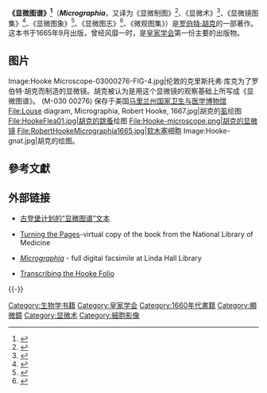 {{Infobox Book 
|name          = 顯微圖譜<br />Micrographia
|title_orig    = {{lang|en|Micrographia: or, Some physiological descriptions of minute bodies made by magnifying glasses}}
|translator    = 
|image         = [[File:Micrographia_title_page.gif|150px]]
|image_caption = 《显微图谱》扉页
|author        = [[羅伯特·虎克|羅伯特·虎克]]
|illustrator   = 
|cover_artist  = 
|country       = [[倫敦|倫敦]]
|language      = [[英语|英语]]
|series        = 
|subject       = [[顯微鏡學|顯微鏡學]]、[[自然史|自然史]]
|genre         = 
|publisher     = J. Martyn and J. Allestry
|release_date  = 1665年
|media_type    = 
|pages         = 
|isbn          = 
|preceded_by   = 
|followed_by   = 
}}

'''《显微图谱》<ref>{{cite book |author1=黄梦平 |title=科学技术革命与经济社会发展 |date=1984 |publisher=福建科学技术出版社 |page=106 |url=https://books.google.com/books?id=aW86AAAAMAAJ |accessdate=2018-12-09 |language=zh |archive-date=2019-08-11 |archive-url=https://web.archive.org/web/20190811122711/https://books.google.com/books?id=aW86AAAAMAAJ |dead-url=no }}</ref>'''（'''''Micrographia'''''，又译为《显微制图》<ref>{{cite book |author1=Edward Steinberg |title=The vines of San Lorenzo |date=2012 |publisher=Gaja Distribuzione Snc |isbn=9788897978046 |url=https://books.google.com/books?id=HibFI_27VA8C&lpg=PT131&dq=%E6%98%BE%E5%BE%AE%E5%88%B6%E5%9B%BE%20%E7%BD%97%E4%BC%AF%E7%89%B9%C2%B7%E8%83%A1%E5%85%8B&hl=zh-CN&pg=PT131#v=onepage&q=%E6%98%BE%E5%BE%AE%E5%88%B6%E5%9B%BE%20%E7%BD%97%E4%BC%AF%E7%89%B9%C2%B7%E8%83%A1%E5%85%8B&f=false |accessdate=2018-12-09 |language=zh |archive-date=2019-08-12 |archive-url=https://web.archive.org/web/20190812221350/https://books.google.com/books?id=HibFI_27VA8C&lpg=PT131&dq=%E6%98%BE%E5%BE%AE%E5%88%B6%E5%9B%BE%20%E7%BD%97%E4%BC%AF%E7%89%B9%C2%B7%E8%83%A1%E5%85%8B&hl=zh-CN&pg=PT131#v=onepage&q=%E6%98%BE%E5%BE%AE%E5%88%B6%E5%9B%BE%20%E7%BD%97%E4%BC%AF%E7%89%B9%C2%B7%E8%83%A1%E5%85%8B&f=false |dead-url=no }}</ref>、《显微术》<ref>{{cite book |author1=管成学, 赵骥民 |title=近代科学的奠基人：罗伯特.波义尔的故事 |date=2012 |publisher= |isbn=9787538460841 |url=https://books.google.com/books?isbn=7538460845 |accessdate=2018-12-09 |language=zh}}</ref>、《显微镜图集》<ref>{{cite book |editor=樊洪业 |title=科学技术史词典 |date=1986 |publisher=光明日报出版社 |url=https://books.google.com/books?id=bI9-AAAAIAAJ |accessdate=2018-12-09 |language=zh |page=773 |archive-date=2019-08-10 |archive-url=https://web.archive.org/web/20190810142116/https://books.google.com/books?id=bI9-AAAAIAAJ |dead-url=no }}</ref>、《显微图象》<ref>{{cite book |editor=陈秋玲 |title=百位世界杰出的科学家 （上册） |date=2017 |publisher=海乾坤文化公司 |page=115 |url=https://books.google.com/books?id=INbhDgAAQBAJ&lpg=PT125&dq=%E6%98%BE%E5%BE%AE%E5%9B%BE%E9%9B%86%20%E7%BD%97%E4%BC%AF%E7%89%B9%C2%B7%E8%83%A1%E5%85%8B&hl=zh-CN&pg=PT125#v=onepage&q=%E6%98%BE%E5%BE%AE%E5%9B%BE%E9%9B%86%20%E7%BD%97%E4%BC%AF%E7%89%B9%C2%B7%E8%83%A1%E5%85%8B&f=false |accessdate=2018-12-09 |language=zh |archive-date=2019-08-11 |archive-url=https://web.archive.org/web/20190811031305/https://books.google.com/books?id=INbhDgAAQBAJ&lpg=PT125&dq=%E6%98%BE%E5%BE%AE%E5%9B%BE%E9%9B%86%20%E7%BD%97%E4%BC%AF%E7%89%B9%C2%B7%E8%83%A1%E5%85%8B&hl=zh-CN&pg=PT125#v=onepage&q=%E6%98%BE%E5%BE%AE%E5%9B%BE%E9%9B%86%20%E7%BD%97%E4%BC%AF%E7%89%B9%C2%B7%E8%83%A1%E5%85%8B&f=false |dead-url=no }}</ref>、《显微图志》<ref>{{cite book |title=科学技术 |date=1984 |publisher=中囯人民大学书报资料社 |page=57 |url=https://books.google.com/books?id=XpU6AQAAIAAJ |accessdate=2018-12-09 |language=zh |archive-date=2019-08-11 |archive-url=https://web.archive.org/web/20190811013950/https://books.google.com/books?id=XpU6AQAAIAAJ |dead-url=no }}</ref>、《微观图集》）是[[罗伯特·胡克|罗伯特·胡克]]的一部著作。这本书于1665年9月出版，曾经风靡一时，是[[皇家学会|皇家学会]]第一份主要的出版物。

== 图片 ==
<gallery caption="《显微图谱》内的图片">
Image:Hooke Microscope-03000276-FIG-4.jpg|伦敦的克里斯托弗·库克为了罗伯特·胡克而制造的显微镜。胡克被认为是用这个显微镜的观察基础上所写成《显微图谱》。 (M-030 00276) 保存于美国[[马里兰州|马里兰州]][[国家卫生与医学博物馆|国家卫生与医学博物馆]]
File:Louse diagram, Micrographia, Robert Hooke, 1667.jpg|胡克的[[虱|虱]]绘图
File:HookeFlea01.jpg|胡克的[[跳蚤|跳蚤]]绘图
File:Hooke-microscope.png|胡克的[[显微镜|显微镜]]
File:RobertHookeMicrographia1665.jpg|[[软木塞|软木塞]]细胞
Image:Hooke-gnat.jpg|胡克的{{tsl|en|gnat|蚊蚋}}绘图。
</gallery>

==參考文獻==
{{Reflist}}

==外部链接==
{{Commons|Micrographia|显微图谱}}
* {{En}}[http://www.gutenberg.org/etext/15491 古登堡计划的“显微图谱”文本] {{Wayback|url=http://www.gutenberg.org/etext/15491 |date=20080919121539 }}
* {{En}}[https://web.archive.org/web/20131203040046/http://archive.nlm.nih.gov/proj/ttp/flash/hooke/hooke.html Turning the Pages]-virtual copy of the book from the National Library of Medicine
* {{En}}[http://lhldigital.lindahall.org/u?/nat_hist,0 ''Micrographia'']{{Dead link}} - full digital facsimile at Linda Hall Library
* {{En}}[http://blogs.nature.com/london/2007/10/08/transcribing-the-hooke-folio Transcribing the Hooke Folio] {{Wayback|url=http://blogs.nature.com/london/2007/10/08/transcribing-the-hooke-folio |date=20111023215850 }}
{{-}}
{{生物学史}}
{{自然历史}}
{{Authority control}}
[[Category:生物学书籍|Category:生物学书籍]]
[[Category:皇家学会|Category:皇家学会]]
[[Category:1660年代書籍|Category:1660年代書籍]]
[[Category:顯微鏡|Category:顯微鏡]]
[[Category:显微术|Category:显微术]]
[[Category:細胞影像|Category:細胞影像]]